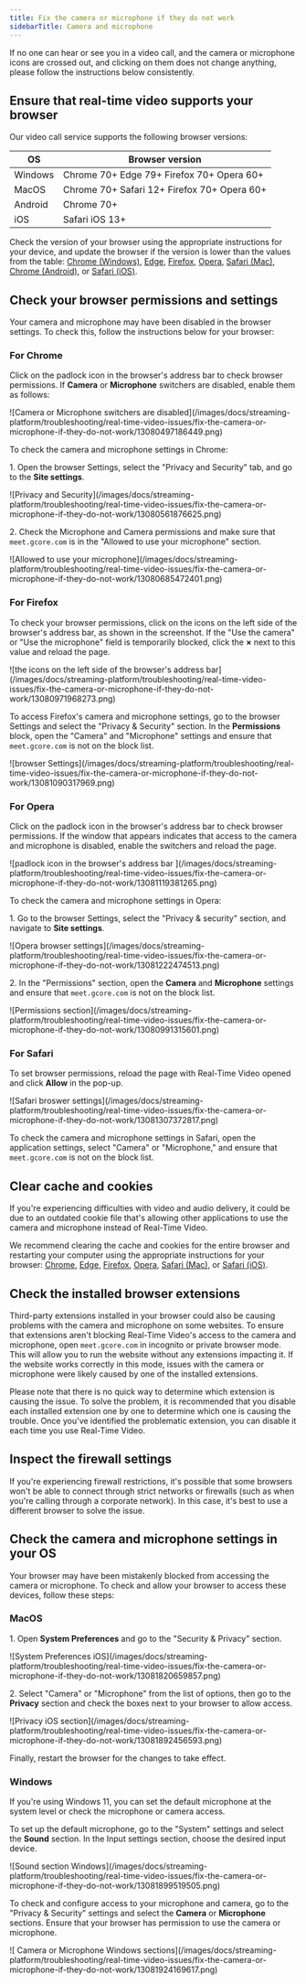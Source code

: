 ---
title: Fix the camera or microphone if they do not work
sidebarTitle: Camera and microphone
---

If no one can hear or see you in a video call, and the camera or microphone icons are crossed out, and clicking on them does not change anything, please follow the instructions below consistently.

## Ensure that real-time video supports your browser

Our video call service supports the following browser versions:

| **OS**     | **Browser version**                                 |
|------------|------------------------------------------------------|
| Windows    | Chrome 70+ Edge 79+ Firefox 70+ Opera 60+           |
| MacOS      | Chrome 70+ Safari 12+ Firefox 70+ Opera 60+         |
| Android    | Chrome 70+                                           |
| iOS        | Safari iOS 13+                                       |
 
  
Check the version of your browser using the appropriate instructions for your device, and update the browser if the version is lower than the values from the table: [Chrome (Windows)](https://google.com/chrome/update), [Edge](https://support.microsoft.com/en-us/microsoft-edge/find-out-which-version-of-microsoft-edge-you-have-c726bee8-c42e-e472-e954-4cf5123497eb), [Firefox](https://support.mozilla.org/en-US/kb/find-what-version-firefox-you-are-using), [Opera](https://help.opera.com/en/latest/browser-window), [Safari (Mac)](https://support.apple.com/en-am/HT201541), [Chrome (Android)](https://support.google.com/chrome/answer/95414?co=GENIE.Platform%3DiOS&oco=1), or [Safari (iOS)](https://support.apple.com/en-am/HT204204).

## Check your browser permissions and settings

Your camera and microphone may have been disabled in the browser settings. To check this, follow the instructions below for your browser:

### For Chrome

Click on the padlock icon in the browser's address bar to check browser permissions. If **Camera** or **Microphone** switchers are disabled, enable them as follows:


<Frame>![Camera or Microphone switchers are disabled](/images/docs/streaming-platform/troubleshooting/real-time-video-issues/fix-the-camera-or-microphone-if-they-do-not-work/13080497186449.png)</Frame>



To check the camera and microphone settings in Chrome: 

1\. Open the browser Settings, select the "Privacy and Security" tab, and go to the **Site settings**.


<Frame>![Privacy and Security](/images/docs/streaming-platform/troubleshooting/real-time-video-issues/fix-the-camera-or-microphone-if-they-do-not-work/13080561876625.png)</Frame>



2\. Check the Microphone and Camera permissions and make sure that `meet.gcore.com` is in the "Allowed to use your microphone" section.


<Frame>![Allowed to use your microphone](/images/docs/streaming-platform/troubleshooting/real-time-video-issues/fix-the-camera-or-microphone-if-they-do-not-work/13080685472401.png)</Frame>



### For Firefox

To check your browser permissions, click on the icons on the left side of the browser's address bar, as shown in the screenshot. If the "Use the camera" or "Use the microphone" field is temporarily blocked, click the **×** next to this value and reload the page.


<Frame>![the icons on the left side of the browser's address bar](/images/docs/streaming-platform/troubleshooting/real-time-video-issues/fix-the-camera-or-microphone-if-they-do-not-work/13080971968273.png)</Frame>



To access Firefox's camera and microphone settings, go to the browser Settings and select the "Privacy & Security" section. In the **Permissions** block, open the "Camera" and "Microphone" settings and ensure that `meet.gcore.com` is not on the block list.


<Frame>![browser Settings](/images/docs/streaming-platform/troubleshooting/real-time-video-issues/fix-the-camera-or-microphone-if-they-do-not-work/13081090317969.png)</Frame>



### For Opera

Click on the padlock icon in the browser's address bar to check browser permissions. If the window that appears indicates that access to the camera and microphone is disabled, enable the switchers and reload the page.


<Frame>![padlock icon in the browser's address bar ](/images/docs/streaming-platform/troubleshooting/real-time-video-issues/fix-the-camera-or-microphone-if-they-do-not-work/13081119381265.png)</Frame>



To check the camera and microphone settings in Opera:

1\. Go to the browser Settings, select the "Privacy & security" section, and navigate to **Site settings**.


<Frame>![Opera browser settings](/images/docs/streaming-platform/troubleshooting/real-time-video-issues/fix-the-camera-or-microphone-if-they-do-not-work/13081222474513.png)</Frame>



2\. In the "Permissions" section, open the **Camera** and **Microphone** settings and ensure that `meet.gcore.com` is not on the block list.


<Frame>![Permissions section](/images/docs/streaming-platform/troubleshooting/real-time-video-issues/fix-the-camera-or-microphone-if-they-do-not-work/13080991315601.png)</Frame>



### For Safari

To set browser permissions, reload the page with Real-Time Video opened and click **Allow** in the pop-up.


<Frame>![Safari broswer settings](/images/docs/streaming-platform/troubleshooting/real-time-video-issues/fix-the-camera-or-microphone-if-they-do-not-work/13081307372817.png)</Frame>



To check the camera and microphone settings in Safari, open the application settings, select "Camera" or "Microphone," and ensure that `meet.gcore.com` is not on the block list.

## Clear cache and cookies

If you're experiencing difficulties with video and audio delivery, it could be due to an outdated cookie file that's allowing other applications to use the camera and microphone instead of Real-Time Video.

We recommend clearing the cache and cookies for the entire browser and restarting your computer using the appropriate instructions for your browser: [Chrome](https://support.google.com/accounts/answer/32050?co=GENIE.Platform=Desktop&hl=en), [Edge](https://support.microsoft.com/en-us/microsoft-edge/delete-cookies-in-microsoft-edge-63947406-40ac-c3b8-57b9-2a946a29ae09#:~:text=Select%20Settings%20%3E%20Privacy%2C%20search%2C,and%20then%20select%20Clear%20now.), [Firefox](https://support.mozilla.org/en-US/kb/clear-cookies-and-site-data-firefox), [Opera](https://opera.com/ru/use-cases/clean-browser-and-remove-trackers#:~:text=and%20site%20data-,Press%20Ctrl%2BShift%2BDel%20to%20open%20your%20Clear%20browsing%20data,Security%20and%20click%20Site%20settings.), [Safari (Mac)](https://support.apple.com/en-am/guide/safari/sfri11471/mac), or [Safari (iOS)](https://support.apple.com/en-us/HT201265).

## Check the installed browser extensions

Third-party extensions installed in your browser could also be causing problems with the camera and microphone on some websites. To ensure that extensions aren't blocking Real-Time Video's access to the camera and microphone, open `meet.gcore.com` in incognito or private browser mode. This will allow you to run the website without any extensions impacting it. If the website works correctly in this mode, issues with the camera or microphone were likely caused by one of the installed extensions.

Please note that there is no quick way to determine which extension is causing the issue. To solve the problem, it is recommended that you disable each installed extension one by one to determine which one is causing the trouble. Once you've identified the problematic extension, you can disable it each time you use Real-Time Video.

## Inspect the firewall settings

If you're experiencing firewall restrictions, it's possible that some browsers won't be able to connect through strict networks or firewalls (such as when you're calling through a corporate network). In this case, it's best to use a different browser to solve the issue.

## Check the camera and microphone settings in your OS

Your browser may have been mistakenly blocked from accessing the camera or microphone. To check and allow your browser to access these devices, follow these steps:

### MacOS

1\. Open **System Preferences** and go to the "Security & Privacy" section. 


<Frame>![System Preferences iOS](/images/docs/streaming-platform/troubleshooting/real-time-video-issues/fix-the-camera-or-microphone-if-they-do-not-work/13081820659857.png)</Frame>



2\. Select "Camera" or "Microphone" from the list of options, then go to the **Privacy** section and check the boxes next to your browser to allow access.


<Frame>![Privacy iOS section](/images/docs/streaming-platform/troubleshooting/real-time-video-issues/fix-the-camera-or-microphone-if-they-do-not-work/13081892456593.png)</Frame>



Finally, restart the browser for the changes to take effect.

### Windows

If you're using Windows 11, you can set the default microphone at the system level or check the microphone or camera access.

To set up the default microphone, go to the "System" settings and select the **Sound** section. In the Input settings section, choose the desired input device.


<Frame>![Sound section Windows](/images/docs/streaming-platform/troubleshooting/real-time-video-issues/fix-the-camera-or-microphone-if-they-do-not-work/13081899519505.png)</Frame>



To check and configure access to your microphone and camera, go to the "Privacy & Security" settings and select the **Camera** or **Microphone** sections. Ensure that your browser has permission to use the camera or microphone.


<Frame>![ Camera or Microphone Windows sections](/images/docs/streaming-platform/troubleshooting/real-time-video-issues/fix-the-camera-or-microphone-if-they-do-not-work/13081924169617.png)</Frame>